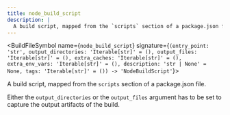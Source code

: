 ```yaml
---
title: node_build_script
description: |
  A build script, mapped from the `scripts` section of a package.json file.
---
```



<BuildFileSymbol name={`node_build_script`} signature={`(entry_point: 'str', output_directories: 'Iterable[str]' = (), output_files: 'Iterable[str]' = (), extra_caches: 'Iterable[str]' = (), extra_env_vars: 'Iterable[str]' = (), description: 'str | None' = None, tags: 'Iterable[str]' = ()) -> 'NodeBuildScript'`}>

A build script, mapped from the `scripts` section of a package.json file.

Either the `output_directories` or the `output_files` argument has to be set to capture the output artifacts of the build.

</BuildFileSymbol>
